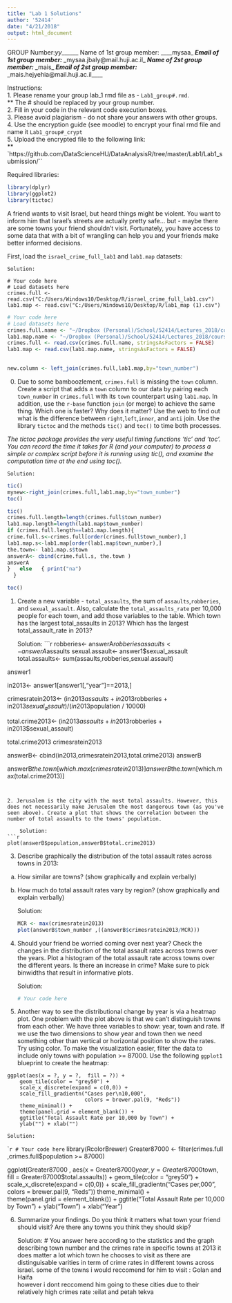 ```yaml
---
title: "Lab 1 Solutions"
author: '52414'
date: "4/21/2018"
output: html_document
---
```


GROUP Number:_yy_______
Name of 1st group member: ____mysaa____
Email of 1st group member: ____mysaa.jbaly@mail.huji.ac.il____
Name of 2st group member: ____mais____
Email of 2st group member: ____mais.hejyehia@mail.huji.ac.il____

Instructions:    
1. Please rename your group lab_1 rmd file as - `Lab1_group#.rmd`.   
** The # should be replaced by your group number.  
2. Fill in your code in the relevant code execution boxes.  
3. Please avoid plagiarism - do not share your answers with other groups.  
4. Use the encryption guide (see moodle) to encrypt your final rmd file and name it `Lab1_group#_crypt`   
5. Upload the encrypted file to the following link:  
** `https://github.com/DataScienceHU/DataAnalysisR/tree/master/Lab1/Lab1_submission/``

Required libraries:
```r
library(dplyr)
library(ggplot2)
library(tictoc)
```
 
A friend wants to visit Israel, but heard things might be violent. 
You want to inform him that Israel's streets are actually pretty safe… but - maybe there are some towns your friend shouldn’t visit. 
Fortunately, you have access to some data that with a bit of wrangling can help you and your friends make better informed decisions. 

First, load the `israel_crime_full_lab1` and `lab1.map` datasets:  
    
    Solution:
```{}
# Your code here
# Load datasets here
crimes.full <-read.csv("C:/Users/Windows10/Desktop/R/israel_crime_full_lab1.csv")
lab1.map <- read.csv("C:/Users/Windows10/Desktop/R/lab1_map (1).csv")
```

```r
# Your code here
# Load datasets here
crimes.full.name <- "~/Dropbox (Personal)/School/52414/Lectures_2018/course_data/israeli_crime/israel_crime_full_lab1"
lab1.map.name <- "~/Dropbox (Personal)/School/52414/Lectures_2018/course_data/israeli_crime/lab1_map.csv"
crimes.full <- read.csv(crimes.full.name, stringsAsFactors = FALSE)
lab1.map <- read.csv(lab1.map.name, stringsAsFactors = FALSE)
  
```

```r
new.column <- left_join(crimes.full,lab1.map,by="town_number")
```


0. Due to some bamboozlement, `crimes.full` is missing the `town` column. Create a script that adds a `town` column to our data by pairing each `town_number` in `crimes.full` with its `town` counterpart using `lab1.map`. In addition, use the `r-base` function `join` (or merge) to achieve the same thing. Which one is faster? Why does it matter? Use the web to find out what is the difference between `right`,`left`,`inner`, and `anti` join. 
Use the library `tictoc` and the methods `tic()` and `toc()` to time both processes.   

*The tictoc package provides the very useful timing functions 'tic' and 'toc'. You can record the time it takes for R (and your computer) to process a simple or complex script before it is running using tic(), and examine the computation time at the end using toc().*

    Solution:
```r
tic()
mynew<-right_join(crimes.full,lab1.map,by="town_number")
toc()

tic()
crimes.full.length=length(crimes.full$town_number)
lab1.map.length=length(lab1.map$town_number)
if (crimes.full.length==lab1.map.length){
crime.full.s<-crimes.full[order(crimes.full$town_number),]
lab1.map.s<-lab1.map[order(lab1.map$town_number),]
the.town<- lab1.map.s$town
answerA<- cbind(crime.full.s, the.town )
answerA
}   else   { print("na")
  }

toc()
```


1. Create a new variable - `total_assaults`, the sum of `assaults`,`robberies`, and `sexual_assault`. Also, calculate the `total_assaults_rate` per 10,000 people for each town, and add those variables to the table. Which town has the largest total_assaults in 2013? Which has the largest total_assault_rate in 2013?  

    Solution:
```r
robberies<- answerA$robberies
assaults<- answerA$assaults
sexual.assault<- answer1$sexual_assault
total.assaults<- sum(assaults,robberies,sexual.assault)

answer1

in2013<- answer1[answer1[,"year"]==2013,]


crimesratein2013<- (in2013$assaults + in2013$robberies + in2013$sexual_assault) / (in2013$population / 10000)

total.crime2013<- (in2013$assaults + in2013$robberies + in2013$sexual_assault) 

total.crime2013
crimesratein2013


answerB<- cbind(in2013,crimesratein2013,total.crime2013)
answerB


answerB$the.town[which.max(crimesratein2013)]
answerB$the.town[which.max(total.crime2013)]

```   


2. Jerusalem is the city with the most total assaults. However, this does not necessarily make Jerusalem the most dangerous town (as you've seen above). Create a plot that shows the correlation between the number of total assaults to the towns' population. 
  
    Solution:
```r
plot(answerB$population,answerB$total.crime2013)

```


3. Describe graphically the distribution of the total assault rates across towns in 2013:  
a. How similar are towns?   (show graphically and explain verbally)
b. How much do total assault rates vary by region? (show graphically and explain verbally)
  
    Solution:
```r
MCR <- max(crimesratein2013)
plot(answerB$town_number ,((answerB$crimesratein2013/MCR)))
```


4. Should your friend be worried coming over next year? Check the changes in the distribution of the total assault rates across towns over the years. Plot a histogram of the total assault rate across towns over the different years. Is there an increase in crime? Make sure to pick binwidths that result in informative plots.
  
    Solution:
```r
# Your code here
```


5. Another way to see the distributional change by year is via a heatmap plot. One problem with the plot above is that we can't distinguish towns from each other. We have three variables to show: year, town and rate. If we use the two dimensions to show year and town then we need something other than vertical or horizontal position to show the rates. Try using color. 
To make the visualization easier, filter the data to include only towns with population >= 87000. 
Use the following `ggplot1` blueprint to create the heatmap:
```{}
ggplot(aes(x = ?, y = ?,  fill = ?)) +
    geom_tile(color = "grey50") +
    scale_x_discrete(expand = c(0,0)) +
    scale_fill_gradientn("Cases per\n10,000", 
                         colors = brewer.pal(9, "Reds"))
    theme_minimal() +  
    theme(panel.grid = element_blank()) +
    ggtitle("Total Assault Rate per 10,000 by Town") + 
    ylab("") + xlab("")
```
    
    Solution:
```r
# Your code here
``
library(RcolorBrewer)
Greater87000 <- filter(crimes.full ,crimes.full$population >= 87000)

ggplot(Greater87000 , aes(x = Greater87000$year , y=Greater87000$town, fill = Greater87000$total.assaults)) +
   geom_tile(color = "grey50") +
    scale_x_discrete(expand = c(0,0)) +
    scale_fill_gradientn("Cases per\n10,000", 
                         colors = brewer.pal(9, "Reds"))
    theme_minimal() +  
    theme(panel.grid = element_blank()) +
    ggtitle("Total Assault Rate per 10,000 by Town") + 
    ylab("Town") + xlab("Year")

6. Summarize your findings. Do you think it matters what town your friend should visit? Are there any towns you think they should skip? 

    Solution:
# You answer here 
  according to the statistics and the graph describing town number and the crimes rate in specific  towns at 2013 it does  matter a lot which town he chooses to visit as there are  distinguisable varities in term of crime rates in different towns across israel.
some of the  towns i would reccomend for him to visit : Golan and Haifa  
however i dont reccomend him going to these cities due to their relatively high crimes rate :eilat and petah tekva 